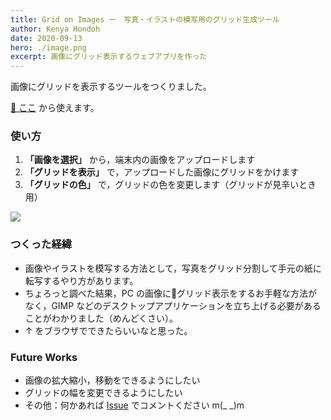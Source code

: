 ```yaml
---
title: Grid on Images ー　写真・イラストの模写用のグリッド生成ツール
author: Kenya Hondoh
date: 2020-09-13
hero: ./image.png
excerpt: 画像にグリッド表示するウェブアプリを作った
---
```


画像にグリッドを表示するツールをつくりました。

[🚀 ここ](https://kenmikanmi.github.io/grid-on-images/) から使えます。

### 使い方

1. **「画像を選択」** から，端末内の画像をアップロードします
2. **「グリッドを表示」** で，アップロードした画像にグリッドをかけます
3. **「グリッドの色」** で，グリッドの色を変更します（グリッドが見辛いとき用）

![](https://lh3.googleusercontent.com/rMNkA_s17ZiT99TGbkuLH8VXLIgYQrPcS9G5_hj8MKbzXdnaVPl-PZg5mtmGmo_zC5fFmhqxrKe2Ha5FFYuWqUkTOuIky2S9d6d-xANpTT9M5ymA2YKFVs_PsSnb7IXQU_bi9ToSerg)

### つくった経緯

- 画像やイラストを模写する方法として，写真をグリッド分割して手元の紙に転写するやり方があります。
- ちょろっと調べた結果，PC の画像にグリッド表示をするお手軽な方法がなく，GIMP などのデスクトップアプリケーションを立ち上げる必要があることがわかりました（めんどくさい）。
- ↑ をブラウザでできたらいいなと思った。

### Future Works

- 画像の拡大縮小，移動をできるようにしたい
- グリッドの幅を変更できるようにしたい
- その他：何かあれば [Issue](https://github.com/kenmikanmi/grid-on-images/issues) でコメントください m(_ _)m